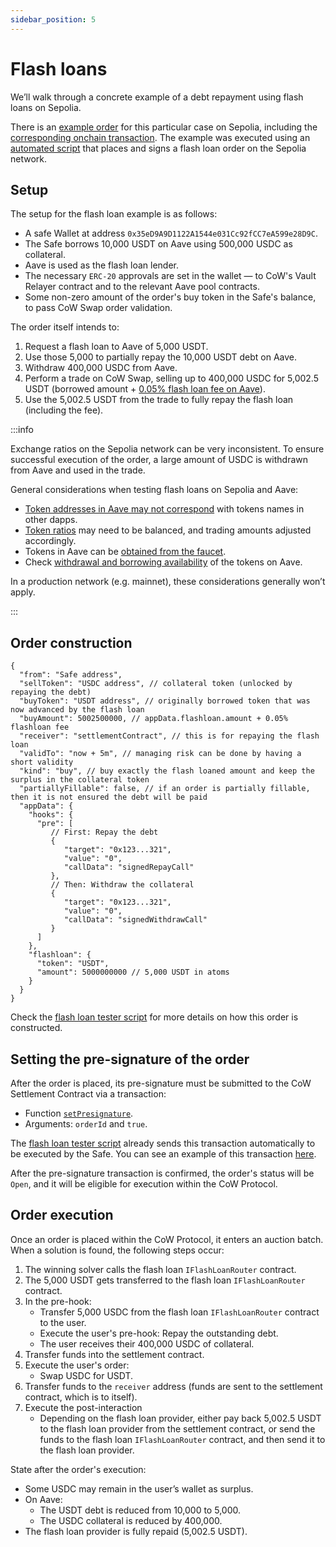 ```yaml
---
sidebar_position: 5
---
```


# Flash loans

We’ll walk through a concrete example of a debt repayment using flash loans on Sepolia.

There is an [example order](https://explorer.cow.fi/sepolia/orders/0x86ff28a37bf70c549edfe753d899d44307b1b4c3ae943c6f5bdfe271942fd4f135ed9a9d1122a1544e031cc92fcc7ea599e28d9c67dc66ab) for this particular case on Sepolia, including the [corresponding onchain transaction](https://sepolia.etherscan.io/tx/0x6f4fc9b450e08dab0ab2d935e7c7dcade9e44e330e484657e5b1fadb6c6e8851).
The example was executed using an [automated script](https://github.com/mrnaveira/cow-flashloan-tester) that places and signs a flash loan order on the Sepolia network.

## Setup
The setup for the flash loan example is as follows:
* A safe Wallet at address `0x35eD9A9D1122A1544e031Cc92fCC7eA599e28D9C`. 
* The Safe borrows 10,000 USDT on Aave using 500,000 USDC as collateral.
* Aave is used as the flash loan lender.
* The necessary `ERC-20` approvals are set in the wallet — to CoW's Vault Relayer contract and to the relevant Aave pool contracts.
* Some non-zero amount of the order's buy token in the Safe's balance, to pass CoW Swap order validation.

The order itself intends to:
1. Request a flash loan to Aave of 5,000 USDT.
2. Use those 5,000 to partially repay the 10,000 USDT debt on Aave.
3. Withdraw 400,000 USDC from Aave.
4. Perform a trade on CoW Swap, selling up to 400,000 USDC for 5,002.5 USDT (borrowed amount + [0.05% flash loan fee on Aave](https://aave.com/docs/concepts/flash-loans)).
2. Use the 5,002.5 USDT from the trade to fully repay the flash loan (including the fee).

:::info

Exchange ratios on the Sepolia network can be very inconsistent. To ensure successful execution of the order, a large amount of USDC is withdrawn from Aave and used in the trade.

General considerations when testing flash loans on Sepolia and Aave:
- [Token addresses in Aave may not correspond](https://github.com/mrnaveira/cow-flashloan-tester?tab=readme-ov-file#2-select-aave-tokens) with tokens names in other dapps.
- [Token ratios](https://github.com/mrnaveira/cow-flashloan-tester?tab=readme-ov-file#4-determine-token-amounts-needed-to-trade-and-deposit) may need to be balanced, and trading amounts adjusted accordingly.
- Tokens in Aave can be [obtained from the faucet](https://github.com/mrnaveira/cow-flashloan-tester?tab=readme-ov-file#5-get-tokens-from-the-faucet).
- Check [withdrawal and borrowing availability](https://github.com/mrnaveira/cow-flashloan-tester?tab=readme-ov-file#7-check-aaves-withdrawalborrow-availability) of the tokens on Aave.

In a production network (e.g. mainnet), these considerations generally won’t apply.

:::

## Order construction

```json5
{
  "from": "Safe address",
  "sellToken": "USDC address", // collateral token (unlocked by repaying the debt)
  "buyToken": "USDT address", // originally borrowed token that was now advanced by the flash loan
  "buyAmount": 5002500000, // appData.flashloan.amount + 0.05% flashloan fee
  "receiver": "settlementContract", // this is for repaying the flash loan
  "validTo": "now + 5m", // managing risk can be done by having a short validity
  "kind": "buy", // buy exactly the flash loaned amount and keep the surplus in the collateral token
  "partiallyFillable": false, // if an order is partially fillable, then it is not ensured the debt will be paid
  "appData": {
    "hooks": {
      "pre": [
         // First: Repay the debt
         {
            "target": "0x123...321",
            "value": "0",
            "callData": "signedRepayCall"
         },
         // Then: Withdraw the collateral
         {
            "target": "0x123...321",
            "value": "0",
            "callData": "signedWithdrawCall"
         }
      ]
    },
    "flashloan": {
      "token": "USDT",
      "amount": 5000000000 // 5,000 USDT in atoms
    }
  }
}
```

Check the [flash loan tester script](https://github.com/mrnaveira/cow-flashloan-tester) for more details on how this order is constructed.

## Setting the pre-signature of the order

After the order is placed, its pre-signature must be submitted to the CoW Settlement Contract via a transaction:
* Function [`setPresignature`](https://docs.cow.fi/cow-protocol/reference/contracts/core/settlement#setpresignature).
* Arguments: `orderId` and `true`.

The [flash loan tester script](https://github.com/mrnaveira/cow-flashloan-tester) already sends this transaction automatically to be executed by the Safe. You can see an example of this transaction [here](https://sepolia.etherscan.io/tx/0x2de6e4cfcf61942f73e2db254a6b917fc52ec95da4d296f5a998be4c1b910c94).

After the pre-signature transaction is confirmed, the order's status will be `Open`, and it will be eligible for execution within the CoW Protocol.

## Order execution

Once an order is placed within the CoW Protocol, it enters an auction batch. When a solution is found, the following steps occur:

1. The winning solver calls the flash loan `IFlashLoanRouter` contract.
2. The 5,000 USDT gets transferred to the flash loan `IFlashLoanRouter` contract.
3. In the pre-hook:
    - Transfer 5,000 USDC from the flash loan `IFlashLoanRouter` contract to the user.
    - Execute the user's pre-hook: Repay the outstanding debt.
    - The user receives their 400,000 USDC of collateral.
4. Transfer funds into the settlement contract.
5. Execute the user's order:
    - Swap USDC for USDT.
6. Transfer funds to the `receiver` address (funds are sent to the settlement contract, which is to itself).
7. Execute the post-interaction
    - Depending on the flash loan provider, either pay back 5,002.5 USDT to the flash loan provider from the settlement contract, or send the funds to the flash loan `IFlashLoanRouter` contract, and then send it to the flash loan provider.

State after the order's execution:
- Some USDC may remain in the user’s wallet as surplus.
- On Aave: 
    - The USDT debt is reduced from 10,000 to 5,000.
    - The USDC collateral is reduced by 400,000.
- The flash loan provider is fully repaid (5,002.5 USDT).
